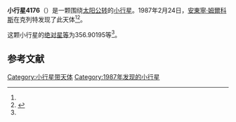 {{Infobox planet
| bgcolour = #FFFFC0
| name = 4176 Sudek
| symbol = 
| image = 
| caption = 
| discovery = yes
| discovery_ref = 
| discoverer = [[安東寧·姆爾科斯|安東寧·姆爾科斯]]
| discovery_site = [[克列特|克列特]] 
| discovered = 1987年2月24日
| designations = yes
| mp_name = 
| named_after = 
| alt_names = 1987 DS/ 1949 FF1 / 1952 VC / 1974 TC1 / 1979 SX5 / 1982 FO
| mp_category = [[主带小行星|主带小行星]]
| orbit_ref = <ref name="a">[http://ssd.jpl.nasa.gov/sbdb.cgi?sstr=4176 4176 Sudek] {{Wayback|url=http://ssd.jpl.nasa.gov/sbdb.cgi?sstr=4176 |date=20210813045347 }}，小行星數據庫瀏覽器（JPL Small-Body Database Browser）－[[美国国家航空航天局|美国国家航空航天局]]喷气推进实验室</ref>
| epoch = 2456400.5 (2013年4月18日更新)
| aphelion = {{convert|3.5461222|AU|km|3|abbr=on|lk=out}}
| perihelion = {{convert|2.6535878|AU|km|3|abbr=on}}
| semimajor = {{convert|3.0998550|AU|km|3|abbr=on}}
| eccentricity = 0.1439639
| period = 1993.473589 [[日|日]]<br />5.46[[儒略年|儒略年]]
| avg_speed = 
| inclination = 2.59876
| asc_node = 114.34208
| mean_anomaly = 
| arg_peri = 356.90195
| satellites = 
| physical_characteristics = yes
| dimensions = 
| mass = 
| density = 
| surface_grav = 
| escape_velocity = 
| sidereal_day = 
| axial_tilt = 
| pole_ecliptic_lat = 
| pole_ecliptic_lon = 
| albedo = 
| temperatures= 
| temp_name1 = 
| mean_temp_1 = 
| max_temp_1 = 
| temp_name2 = 
| max_temp_2 = 
| spectral_type = 
| abs_magnitude = 356.90195
}}

'''小行星4176'''（{{lang-en|4176 Sudek}}）是一颗围绕[[太阳|太阳]][[公转|公转]]的[[小行星|小行星]]。1987年2月24日，[[安東寧·姆爾科斯|安東寧·姆爾科斯]]在克列特发现了此天体<ref name="a" /><ref>{{cite news|title=小行星列表|url=http://cfa-www.harvard.edu/iau/lists/NumberedMPs.txt|accessdate=2013-07-08|newspaper=哈佛大学|archive-date=2008-05-17|archive-url=https://web.archive.org/web/20080517010638/http://cfa-www.harvard.edu/iau/lists/NumberedMPs.txt|dead-url=no}}</ref>。

这颗小行星的[[绝对星等|绝对星等]]为356.90195等<ref name="a" />。

==参考文献==
{{reflist}}
{{Minor Planet Number|[[小行星4175|小行星4175]]|[[小行星4177|小行星4177]]}}

{{小天体}}

[[Category:小行星带天体|Category:小行星带天体]]
[[Category:1987年发现的小行星|Category:1987年发现的小行星]]

{{asteroid-stub}}